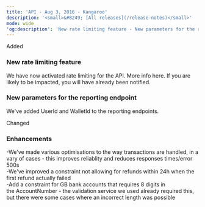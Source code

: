 ```yaml
---
title: 'API - Aug 3, 2016 - Kangaroo'  
description: '<small>&#8249; [All releases](/release-notes)</small>'  
mode: wide  
'og:description': 'New rate limiting feature - New parameters for the reporting endpoint - Enhancements'  
---
```

  
  <div class="pill pill-green rn-pill">Added</div> 
  
### New rate limiting feature  

We have now activated rate limiting for the API. More info here. If you are likely to be impacted, you will have already been notified. 
  
### New parameters for the reporting endpoint  

We've added UserId and WalletId to the reporting endpoints.  
  <div class="pill pill-blue rn-pill">Changed</div> 
  
### Enhancements  
-We've made various optimisations to the way transactions are handled, in a vary of cases - this improves reliablity and reduces responses times/error 500s  
-We've improved a constraint not allowing for refunds within 24h when the first refund actually failed  
-Add a constraint for GB bank accounts that requires 8 digits in the AccountNumber - the validation service we used already required this, but there were some cases where an incorrect length was possible